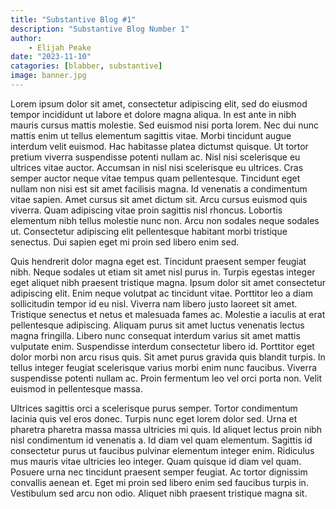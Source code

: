 ```yaml
---
title: "Substantive Blog #1"
description: "Substantive Blog Number 1"
author:
    - Elijah Peake
date: "2023-11-10"
catagories: [blabber, substantive]
image: banner.jpg
---
```

Lorem ipsum dolor sit amet, consectetur adipiscing elit, sed do eiusmod tempor incididunt ut labore et dolore magna aliqua. In est ante in nibh mauris cursus mattis molestie. Sed euismod nisi porta lorem. Nec dui nunc mattis enim ut tellus elementum sagittis vitae. Morbi tincidunt augue interdum velit euismod. Hac habitasse platea dictumst quisque. Ut tortor pretium viverra suspendisse potenti nullam ac. Nisl nisi scelerisque eu ultrices vitae auctor. Accumsan in nisl nisi scelerisque eu ultrices. Cras semper auctor neque vitae tempus quam pellentesque. Tincidunt eget nullam non nisi est sit amet facilisis magna. Id venenatis a condimentum vitae sapien. Amet cursus sit amet dictum sit. Arcu cursus euismod quis viverra. Quam adipiscing vitae proin sagittis nisl rhoncus. Lobortis elementum nibh tellus molestie nunc non. Arcu non sodales neque sodales ut. Consectetur adipiscing elit pellentesque habitant morbi tristique senectus. Dui sapien eget mi proin sed libero enim sed.

Quis hendrerit dolor magna eget est. Tincidunt praesent semper feugiat nibh. Neque sodales ut etiam sit amet nisl purus in. Turpis egestas integer eget aliquet nibh praesent tristique magna. Ipsum dolor sit amet consectetur adipiscing elit. Enim neque volutpat ac tincidunt vitae. Porttitor leo a diam sollicitudin tempor id eu nisl. Viverra nam libero justo laoreet sit amet. Tristique senectus et netus et malesuada fames ac. Molestie a iaculis at erat pellentesque adipiscing. Aliquam purus sit amet luctus venenatis lectus magna fringilla. Libero nunc consequat interdum varius sit amet mattis vulputate enim. Suspendisse interdum consectetur libero id. Porttitor eget dolor morbi non arcu risus quis. Sit amet purus gravida quis blandit turpis. In tellus integer feugiat scelerisque varius morbi enim nunc faucibus. Viverra suspendisse potenti nullam ac. Proin fermentum leo vel orci porta non. Velit euismod in pellentesque massa.

Ultrices sagittis orci a scelerisque purus semper. Tortor condimentum lacinia quis vel eros donec. Turpis nunc eget lorem dolor sed. Urna et pharetra pharetra massa massa ultricies mi quis. Id aliquet lectus proin nibh nisl condimentum id venenatis a. Id diam vel quam elementum. Sagittis id consectetur purus ut faucibus pulvinar elementum integer enim. Ridiculus mus mauris vitae ultricies leo integer. Quam quisque id diam vel quam. Posuere urna nec tincidunt praesent semper feugiat. Ac tortor dignissim convallis aenean et. Eget mi proin sed libero enim sed faucibus turpis in. Vestibulum sed arcu non odio. Aliquet nibh praesent tristique magna sit.